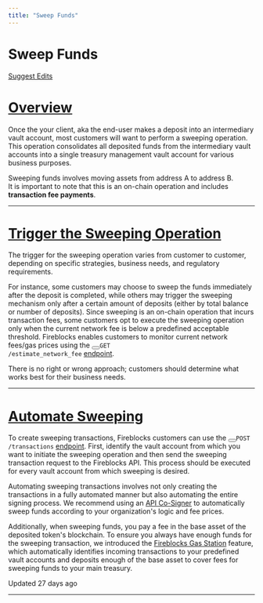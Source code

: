 ```yaml
---
title: "Sweep Funds"
---
```

  
  # Sweep Funds

[Suggest Edits](/edit/sweep-funds)

# [Overview](#overview)

Once the your client, aka the end-user makes a deposit into an intermediary vault account, most customers will want to perform a sweeping operation. This operation consolidates all deposited funds from the intermediary vault accounts into a single treasury management vault account for various business purposes.

Sweeping funds involves moving assets from address A to address B.  
It is important to note that this is an on-chain operation and includes **transaction fee payments**.

  

* * *

  
# [Trigger the Sweeping Operation](#trigger-the-sweeping-operation)

The trigger for the sweeping operation varies from customer to customer, depending on specific strategies, business needs, and regulatory requirements.

For instance, some customers may choose to sweep the funds immediately after the deposit is completed, while others may trigger the sweeping mechanism only after a certain amount of deposits (either by total balance or number of deposits). Since sweeping is an on-chain operation that incurs transaction fees, some customers opt to execute the sweeping operation only when the current network fee is below a predefined acceptable threshold. Fireblocks enables customers to monitor current network fees/gas prices using the <button aria-label="Copy Code" class="rdmd-code-copy fa"></button><code class="rdmd-code lang- theme-light" data-lang="" name="" tabindex="0">GET /estimate_network_fee</code> <a target="_self" href="/reference/estimatenetworkfee">endpoint</a>.

There is no right or wrong approach; customers should determine what works best for their business needs.

  

* * *

# [Automate Sweeping](#automate-sweeping)

To create sweeping transactions, Fireblocks customers can use the <button aria-label="Copy Code" class="rdmd-code-copy fa"></button><code class="rdmd-code lang- theme-light" data-lang="" name="" tabindex="0">POST /transactions</code> <a target="_self" href="/reference/createtransaction">endpoint</a>. First, identify the vault account from which you want to initiate the sweeping operation and then send the sweeping transaction request to the Fireblocks API. This process should be executed for every vault account from which sweeping is desired.

Automating sweeping transactions involves not only creating the transactions in a fully automated manner but also automating the entire signing process. We recommend using an [API Co-Signer](/docs/deploy-api-co-signer) to automatically sweep funds according to your organization's logic and fee prices.

Additionally, when sweeping funds, you pay a fee in the base asset of the deposited token's blockchain. To ensure you always have enough funds for the sweeping transaction, we introduced the [Fireblocks Gas Station](/docs/work-with-gas-station) feature, which automatically identifies incoming transactions to your predefined vault accounts and deposits enough of the base asset to cover fees for sweeping funds to your main treasury.

Updated 27 days ago

* * *